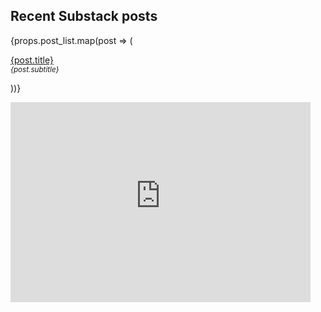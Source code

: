 ## Recent Substack posts

{props.post_list.map(post => (
    <p>
        <a key={post.id} href={post.canonical_url} target="_blank">{post.title}</a>
        <br/>
        <small><em>{post.subtitle}</em></small>
    </p>
))}

<iframe 
  src="https://networked.substack.com/embed" 
  width="480" 
  height="320" 
  style={{border: '1px solid #EEE', background: 'white'}}
  frameBorder="0"
  scrolling="no"
></iframe>